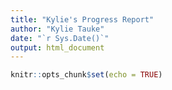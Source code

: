 ```yaml
---
title: "Kylie's Progress Report"
author: "Kylie Tauke"
date: "`r Sys.Date()`"
output: html_document
---
```


```r
knitr::opts_chunk$set(echo = TRUE)
```

